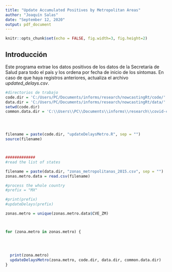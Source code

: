 ```yaml
---
title: "Update Accumulated Positives by Metropolitan Areas"
author: "Joaquín Salas"
date: "September 12, 2020"
output: pdf_document
---
```


```r
knitr::opts_chunk$set(echo = FALSE, fig.width=3, fig.height=2)
```

## Introducción 

Este programa extrae los datos positivos de los  datos de la Secretaría de Salud para todo el país y los ordena por fecha de inicio de los síntomas.  En caso de que haya registros anteriores, actualiza el archivo *updated_delays.csv*. 



```r




#directorios de trabajo
code.dir = 'C:/Users/PC/Documents/informs/research/nowcastingRt/code/'
data.dir = 'C:/Users/PC/Documents/informs/research/nowcastingRt/data/'
setwd(code.dir)
common.data.dir = 'C:\\Users\\PC\\Documents\\informs\\research\\covid-common\\data\\'




filename = paste(code.dir, "updateDelaysMetro.R", sep = "")
source(filename)



#############
#read the list of states

filename = paste(data.dir, "zonas_metropolitanas_2015.csv", sep = "")
zonas.metro.data = read.csv(filename)

#process the whole country
#prefix = "MX"

#print(prefix)
#updateDelays(prefix)

zonas.metro = unique(zonas.metro.data$CVE_ZM)



for (zona.metro in zonas.metro) {
  
  

  
  print(zona.metro)
  updateDelaysMetro(zona.metro, code.dir, data.dir, common.data.dir)
}



```

